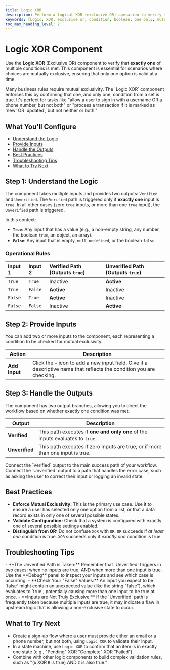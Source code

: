```yaml
---
title: Logic XOR
description: Perform a logical XOR (exclusive OR) operation to verify that exactly one of several conditions is true.
keywords: [Logic, XOR, exclusive or, condition, boolean, one only, mutually exclusive]
toc_max_heading_level: 2
---
```


# Logic XOR Component

Use the **Logic XOR** (Exclusive OR) component to verify that **exactly one** of multiple conditions is met. This component is essential for scenarios where choices are mutually exclusive, ensuring that only one option is valid at a time.

<InfoCallout title="Why this matters">
Many business rules require mutual exclusivity. The `Logic XOR` component enforces this by confirming that one, and only one, condition from a set is true. It's perfect for tasks like "allow a user to sign in with a username OR a phone number, but not both" or "process a transaction if it is marked as 'new' OR 'updated', but not neither or both."
</InfoCallout>

<Spacer size="md" />

## What You’ll Configure

- [Understand the Logic](#step-1-understand-the-logic)
- [Provide Inputs](#step-2-provide-inputs)
- [Handle the Outputs](#step-3-handle-the-outputs)
- [Best Practices](#best-practices)
- [Troubleshooting Tips](#troubleshooting-tips)
- [What to Try Next](#what-to-try-next)

<Spacer size="md" />

## Step 1: Understand the Logic

The component takes multiple inputs and provides two outputs: `Verified` and `Unverified`. The `Verified` path is triggered only if **exactly one** input is `true`. In all other cases (zero `true` inputs, or more than one `true` input), the `Unverified` path is triggered.

In this context:
- **`True`**: Any input that has a value (e.g., a non-empty string, any number, the boolean `true`, an object, an array).
- **`False`**: Any input that is empty, `null`, `undefined`, or the boolean `false`.

### Operational Rules

| Input 1 | Input 2 | Verified Path (Outputs `true`) | Unverified Path (Outputs `true`) |
|:--------|:--------|:-------------------------------|:---------------------------------|
| `True`  | `True`  | Inactive                       | **Active** |
| `True`  | `False` | **Active** | Inactive                         |
| `False` | `True`  | **Active** | Inactive                         |
| `False` | `False` | Inactive                       | **Active** |

<Spacer size="md" />

## Step 2: Provide Inputs

You can add two or more inputs to the component, each representing a condition to be checked for mutual exclusivity.

| Action      | Description                                                                 |
|-------------|-----------------------------------------------------------------------------|
| **Add Input** | Click the `+` icon to add a new input field. Give it a descriptive name that reflects the condition you are checking. |

<Spacer size="md" />

## Step 3: Handle the Outputs

The component has two output branches, allowing you to direct the workflow based on whether exactly one condition was met.

| Output       | Description                                                                                             |
|--------------|---------------------------------------------------------------------------------------------------------|
| **Verified** | This path executes if **one and only one** of the inputs evaluates to `true`.                             |
| **Unverified** | This path executes if zero inputs are true, or if more than one input is true.                           |

<TipCallout title="Branching Your Workflow">
Connect the `Verified` output to the main success path of your workflow. Connect the `Unverified` output to a path that handles the error case, such as asking the user to correct their input or logging an invalid state.
</TipCallout>

<Spacer size="md" />

## Best Practices

- **Enforce Mutual Exclusivity:** This is the primary use case. Use it to ensure a user has selected only one option from a list, or that a data record exists in only one of several possible states.
- **Validate Configuration:** Check that a system is configured with exactly one of several possible settings enabled.
- **Distinguish from OR:** Do not confuse `XOR` with `OR`. `OR` succeeds if *at least one* condition is true. `XOR` succeeds only if *exactly one* condition is true.

<Spacer size="md" />

## Troubleshooting Tips

<InfoCallout title="If your logic isn't branching as expected...">
- **The Unverified Path is Taken:** Remember that `Unverified` triggers in two cases: when no inputs are true, AND when more than one input is true. Use the **Debug** panel to inspect your inputs and see which case is occurring.
- **Check Your "False" Values:** An input you expect to be `false` might contain an unexpected value (like the string "false"), which evaluates to `true`, potentially causing more than one input to be true at once.
- **Inputs are Not Truly Exclusive:** If the `Unverified` path is frequently taken because multiple inputs are true, it may indicate a flaw in upstream logic that is allowing a non-exclusive state to occur.
</InfoCallout>

<Spacer size="md" />

## What to Try Next

- Create a sign-up flow where a user must provide either an email or a phone number, but not both, using `Logic XOR` to validate their input.
- In a state machine, use `Logic XOR` to confirm that an item is in exactly one state (e.g., "Pending" XOR "Complete" XOR "Failed").
- Combine with other logic components to build complex validation rules, such as "(`A` XOR `B` is true) AND `C` is also true."
